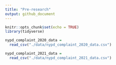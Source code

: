 ```yaml
---
title: "Pre-research"
output: github_document
---
```


```r
knitr::opts_chunk$set(echo = TRUE)
library(tidyverse)
```

```r
nypd_complaint_2020_data = 
  read_csv("./data/nypd_complaint_2020_data.csv")

nypd_complaint_2021_data = 
  read_csv("./data/nypd_complaint_2021_data.csv")
```









